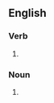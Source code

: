 ==English==

===Verb===
{{head|en|verb form}}

# {{en-third-person singular of|sniff}}

===Noun===
{{head|en|noun plural form}}
# {{plural of|sniff|lang=en}}
